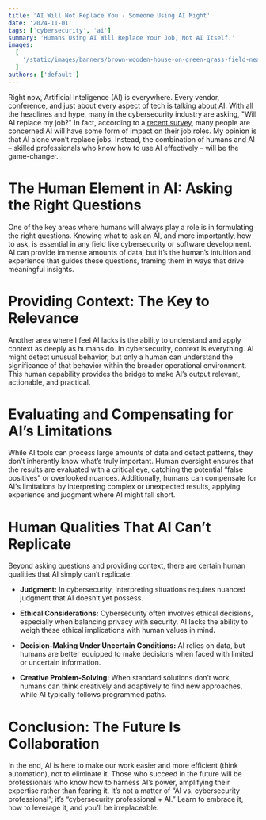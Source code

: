 ```yaml
---
title: 'AI Will Not Replace You - Someone Using AI Might'
date: '2024-11-01'
tags: ['cybersecurity', 'ai']
summary: 'Humans Using AI Will Replace Your Job, Not AI Itself.'
images:
  [
    '/static/images/banners/brown-wooden-house-on-green-grass-field-near-green-mountains-during-daytime__dangcong__TMa0l7fdSW8.jpeg',
  ]
authors: ['default']
---
```


Right now, Artificial Inteligence (AI) is everywhere. Every vendor, conference, and just about every aspect of tech is talking about AI. With all the headlines and hype, many in the cybersecurity industry are asking, "Will AI replace my job?" In fact, according to a [recent survey](https://www.adpresearch.com/worker-sentiment-ai-impact/), many people are concerned AI will have some form of impact on their job roles. My opinion is that AI alone won’t replace jobs. Instead, the combination of humans and AI – skilled professionals who know how to use AI effectively – will be the game-changer.

# The Human Element in AI: Asking the Right Questions

One of the key areas where humans will always play a role is in formulating the right questions. Knowing what to ask an AI, and more importantly, how to ask, is essential in any field like cybersecurity or software development. AI can provide immense amounts of data, but it’s the human’s intuition and experience that guides these questions, framing them in ways that drive meaningful insights.

# Providing Context: The Key to Relevance

Another area where I feel AI lacks is the ability to understand and apply context as deeply as humans do. In cybersecurity, context is everything. AI might detect unusual behavior, but only a human can understand the significance of that behavior within the broader operational environment. This human capability provides the bridge to make AI’s output relevant, actionable, and practical.

# Evaluating and Compensating for AI’s Limitations

While AI tools can process large amounts of data and detect patterns, they don’t inherently know what’s truly important. Human oversight ensures that the results are evaluated with a critical eye, catching the potential “false positives” or overlooked nuances. Additionally, humans can compensate for AI's limitations by interpreting complex or unexpected results, applying experience and judgment where AI might fall short.

# Human Qualities That AI Can’t Replicate

Beyond asking questions and providing context, there are certain human qualities that AI simply can’t replicate:

* **Judgment:** In cybersecurity, interpreting situations requires nuanced judgment that AI doesn’t yet possess.
    
* **Ethical Considerations:** Cybersecurity often involves ethical decisions, especially when balancing privacy with security. AI lacks the ability to weigh these ethical implications with human values in mind.
    
* **Decision-Making Under Uncertain Conditions:** AI relies on data, but humans are better equipped to make decisions when faced with limited or uncertain information.
    
* **Creative Problem-Solving:** When standard solutions don’t work, humans can think creatively and adaptively to find new approaches, while AI typically follows programmed paths.
    

# Conclusion: The Future Is Collaboration

In the end, AI is here to make our work easier and more efficient (think automation), not to eliminate it. Those who succeed in the future will be professionals who know how to harness AI’s power, amplifying their expertise rather than fearing it. It’s not a matter of “AI vs. cybersecurity professional”; it’s “cybersecurity professional + AI.” Learn to embrace it, how to leverage it, and you’ll be irreplaceable.